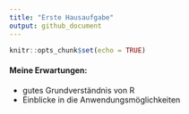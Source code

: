 ```yaml
---
title: "Erste Hausaufgabe"
output: github_document
---
```


```r
knitr::opts_chunk$set(echo = TRUE)
```

#### Meine Erwartungen:
* gutes Grundverständnis von R
* Einblicke in die Anwendungsmöglichkeiten